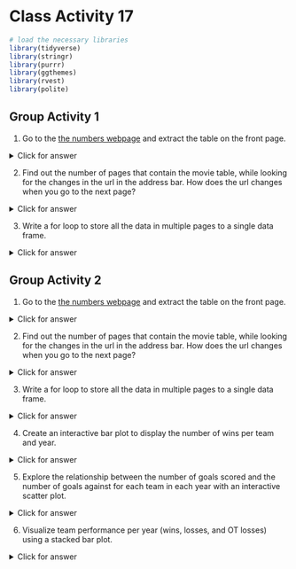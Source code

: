 # Class Activity 17

```r
# load the necessary libraries
library(tidyverse)
library(stringr)
library(purrr)
library(ggthemes)
library(rvest)
library(polite)
```



## Group Activity 1

1. Go to the [the numbers webpage](https://www.the-numbers.com/movie/budgets/all) and extract the table on the front page.


<details>
<summary class="answer">Click for answer</summary>



```r
session1 <- bow(url = "https://www.the-numbers.com/movie/budgets/all") %>% scrape() %>%
  html_nodes(css = "table") %>%
  html_table()

table_base <- session1 %>% .[[1]]
```

</details>



2. Find out the number of pages that contain the movie table, while looking for the changes in the url in the address bar. How does the url changes when you go to the next page?


<details>
<summary class="answer">Click for answer</summary>



*Answer:* The starting count of the movie gets concatenated to the url in increments of 100.


</details>


3. Write a for loop to store all the data in multiple pages to a single data frame.



<details>
<summary class="answer">Click for answer</summary>



```r
library(tidyverse)
library(rvest)

new_urls <- "https://www.the-numbers.com/movie/budgets/all/"

# Create an empty data frame
df1 <- list()

# Generate a vector of indices
index <- seq(1, 6301, 100)
```


```r
# Loop through indices, scrape data, and bind the resulting data frames
for (i in 1:length(index)) {
  url <- str_glue("{new_urls}{index[i]}")
  webpage <- read_html(url)
  table_new <- html_table(webpage)[[1]] %>%
    tibble::as_tibble(.name_repair = "unique") %>% 
    janitor::clean_names() %>% 
    mutate(x1 = as.character(x1))
  df1[[i]] <- table_new
}

df1_final <- do.call(rbind, df1)
df1_final1 <- reduce(df1, dplyr::bind_rows)
```


```r
# alternate using map/lapply
urls <- map(index, function(i) str_glue({new_urls}, {index[i]}))
urls <- map(index, ~str_glue({new_urls}, {.x}))


sessions <- map(urls, ~read_html(.x) %>% 
                  html_nodes("table") %>% 
                  html_table() %>% 
                  tibble::as_tibble(.name_repair = "unique") %>% 
                  janitor::clean_names())

movies_data <- do.call(rbind, lapply(1:length(urls), function(i) sessions[[i]][[1]]))
glimpse(movies_data)
```


</details>



## Group Activity 2

1. Go to the [the numbers webpage](https://www.scrapethissite.com/pages/forms/) and extract the table on the front page.


<details>
<summary class="answer">Click for answer</summary>



```r
session1 <- bow(url = "https://www.scrapethissite.com/pages/forms/") %>% scrape() %>%
  html_nodes(css = "table") %>%
  html_table()

table_base <- session1 %>% .[[1]]
```


</details>


2. Find out the number of pages that contain the movie table, while looking for the changes in the url in the address bar. How does the url changes when you go to the next page?



<details>
<summary class="answer">Click for answer</summary>



*Answer:* The url field has `?page_num=` added with the number of pages running from 1 to 24.

</details>



3. Write a for loop to store all the data in multiple pages to a single data frame.


<details>
<summary class="answer">Click for answer</summary>



```r
library(tidyverse)
library(rvest)

new_urls <- "http://scrapethissite.com/pages/forms/?page_num="

# Create an empty data frame
df2 <- list()

# Generate a vector of indices
index <- seq(1, 24)
```



```r
# Loop through indices, scrape data, and bind the resulting data frames
for (i in index) {
  url <- str_glue("{new_urls}{i}")
  webpage <- read_html(url)
  table_new <- html_table(webpage)[[1]] %>%
    tibble::as_tibble(.name_repair = "unique")
  df2[[i]] <- table_new
}

df2_final <- do.call(rbind, df2)
df2_final1 <- reduce(df2, dplyr::bind_rows)

```


```r
# alternate using map
urls <- map(index, function(i) str_glue({new_urls}, {i}))
urls <- map(index, ~str_glue({new_urls}, {.x}))


sessions <- map(urls, ~read_html(.x) %>% 
                  html_nodes("table") %>% 
                  html_table() %>% 
                  tibble::as_tibble(.name_repair = "unique") %>% 
                  janitor::clean_names())

sports_data <- do.call(rbind, lapply(1:length(urls), function(i) sessions[[i]][[1]]))
sports_data1 <- map_df(1:length(urls), ~sessions[[.x]][[1]])

glimpse(sports_data)
```

</details>



4. Create an interactive bar plot to display the number of wins per team and year.


<details>
<summary class="answer">Click for answer</summary>




```r
library(plotly)

bar_plot <- ggplot(sports_data, aes(x = Year, y = Wins, fill = `Team Name`)) +
  geom_bar(stat = "identity", position = "dodge") +
  labs(title = "Number of Wins per Team and Year") +
  theme(legend.position = "bottom")

plotly_bar <- ggplotly(bar_plot)
plotly_bar
```


</details>


5. Explore the relationship between the number of goals scored and the number of goals against for each team in each year with an interactive scatter plot.


<details>
<summary class="answer">Click for answer</summary>




```r
scatter_plot <- ggplot(sports_data, aes(x = `Goals For (GF)`, y = `Goals Against (GA)`, color = `Team Name`, text = paste("Team:", `Team Name`, "<br>Year:", Year))) +
  geom_point() +
  labs(title = "Goals Scored vs. Goals Against per Team and Year") +
  theme(legend.position = "bottom") +
  xlab("Goals Scored (GF)") +
  ylab("Goals Against (GA)") 
```


```r
plotly_scatter <- ggplotly(scatter_plot, tooltip = "text")
plotly_scatter
```

</details>



6. Visualize team performance per year (wins, losses, and OT losses) using a stacked bar plot.


<details>
<summary class="answer">Click for answer</summary>


```r
stacked_bar_plot <- ggplot(sports_data, aes(x = Year, fill = `Team Name`)) +
  geom_bar(aes(y = Wins), position = "stack", stat = "identity", width = 0.4, alpha = 0.8) +
  geom_bar(aes(y = Losses), position = "stack", stat = "identity", width = 0.4, alpha = 0.8) +
  geom_bar(aes(y = `OT Losses`), position = "stack", stat = "identity", width = 0.4, alpha = 0.8) +
  labs(title = "Team Performance per Year (Wins, Losses, and OT Losses)") +
  theme(legend.position = "bottom") +
  xlab("Year") +
  ylab("Number of Games")

plotly_stacked_bar <- ggplotly(stacked_bar_plot)
plotly_stacked_bar
```


</details>



